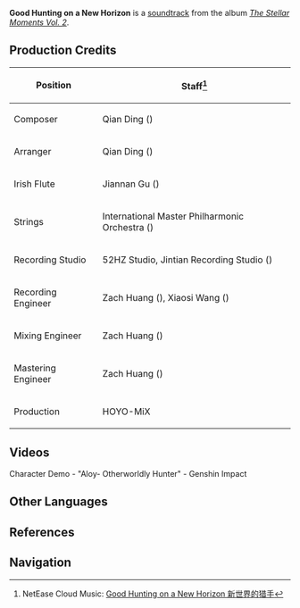 {{Soundtrack Infobox
|title          =
|image          = The Stellar Moments Vol. 2.png
|album          = The Stellar Moments Vol. 2
|number         = 16
|featured       =
|featured2      =
|featured3      =
|featured_disc  =
|featured_disc2 =
|featured_disc3 =
|youtube_id     = hopQXbkXm94
|youtube_time   = 1378
|spotify_id     = 25hSwHLBBjSD38LJoG72Wb
|played_in      = Character Demo
|during         = [https://youtu.be/watch?v=NQBk9S1fpcw Character Demo - "Aloy: Otherworldly Hunter"]
|domain         =
|previous       = Will of Thunder
|next           = Tactician's Grit
}}
'''Good Hunting on a New Horizon''' is a [[soundtrack]] from the album ''[[The Stellar Moments Vol. 2]]''.

==Production Credits==
{| class="wikitable" style="text-align:left; height:0.5em"
! Position
! Staff<ref>NetEase Cloud Music: [https://music.163.com/#/song?id=1913532417 Good Hunting on a New Horizon 新世界的猎手]</ref>
|-
! Composer
| Qian Ding ({{Lang|zh=丁谦|mini=1}})
|-
! Arranger
| Qian Ding ({{Lang|zh=丁谦|mini=1}})
|-
! Irish Flute
| Jiannan Gu ({{Lang|zh=顾剑楠|mini=1}})
|-
! Strings
| International Master Philharmonic Orchestra ({{Lang|zh=国际首席爱乐乐团|mini=1}})
|-
! Recording Studio
| 52HZ Studio, Jintian Recording Studio ({{Lang|zh=金田录音棚|mini=1}})
|-
! Recording Engineer
| Zach Huang ({{Lang|zh=黄巍|mini=1}}), Xiaosi Wang ({{Lang|zh=王小四|mini=1}})
|-
! Mixing Engineer
| Zach Huang ({{Lang|zh=黄巍|mini=1}})
|-
! Mastering Engineer
| Zach Huang ({{Lang|zh=黄巍|mini=1}})
|-
! Production
| HOYO-MiX
|}

==Videos==
<gallery hideaddbutton="true" captionalign="center">
Character Demo - "Aloy- Otherworldly Hunter" - Genshin Impact
</gallery>

==Other Languages==
{{Other Languages|default_hidden = 1
|en      = Good Hunting on a New Horizon
|zhs     = 新世界的猎手
|zhs_rm  = Xīn Shìjiè de Lièshǒu
|zht     = 新世界的獵手
|zht_rm  = Xīn Shìjiè de Lièshǒu
|ja      = 新世界のハンター
|ja_rm   = Shin Sekai no Hantaa
}}

==References==
{{Reflist}}

==Navigation==
{{Soundtrack Navbox|The Stellar Moments}}